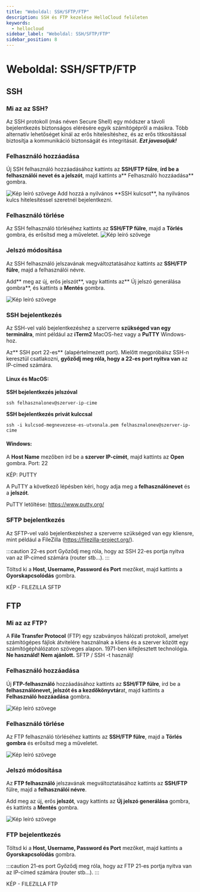 ```yaml
---
title: "Weboldal: SSH/SFTP/FTP"
description: SSH és FTP kezelése HelloCloud felületen
keywords:
  - hellocloud
sidebar_label: "Weboldal: SSH/SFTP/FTP"
sidebar_position: 8
---
```


# <FontAwesomeIcon icon="fa-duotone fa-key-skeleton-left-right text-primary" /> Weboldal: SSH/SFTP/FTP


## SSH

### Mi az az SSH?

Az SSH protokoll (más néven Secure Shell) egy módszer a távoli bejelentkezés biztonságos elérésére egyik számítógépről a másikra. Több alternatív lehetőséget kínál az erős hitelesítéshez, és az erős titkosítással biztosítja a kommunikáció biztonságát és integritását. ***Ezt javasoljuk!***

### Felhasználó hozzáadása
Új SSH felhasználó hozzáadásához kattints az **SSH/FTP fülre**, **írd be a felhasználói nevet és a jelszót**, majd kattints a** Felhasználó hozzáadása** gombra.

<BrowserWindow url="https://peldaweboldal.hu">
  <img src="https://cdn.hellowp.cloud/hub/hellocloud/hellocloud-031.png" alt="Kép leíró szövege"></img>
</BrowserWindow>
Add hozzá a nyilvános **SSH kulcsot**, ha nyilvános kulcs hitelesítéssel szeretnél bejelentkezni.

### Felhasználó törlése
Az SSH felhasználó törléséhez kattints az **SSH/FTP fülre**, majd a **Törlés** gombra, és erősítsd meg a műveletet.
<BrowserWindow url="https://peldaweboldal.hu">
  <img src="https://cdn.hellowp.cloud/hub/hellocloud/hellocloud-032.png" alt="Kép leíró szövege"></img>
</BrowserWindow>

### Jelszó módosítása

Az SSH felhasználó jelszavának megváltoztatásához kattints az **SSH/FTP fülre**, majd a felhasználói névre.

Add** meg az új, erős jelszót**, vagy kattints az** Új jelszó generálása gombra**, és kattints a **Mentés** gombra.


<BrowserWindow url="https://peldaweboldal.hu">
  <img src="https://cdn.hellowp.cloud/hub/hellocloud/hellocloud-033.png" alt="Kép leíró szövege"></img>
</BrowserWindow>

### SSH bejelentkezés

Az SSH-vel való bejelentkezéshez a szerverre **szükséged van egy terminálra**, mint például az **iTerm2** MacOS-hez vagy a **PuTTY** Windows-hoz.

Az** SSH port 22-es** (alapértelmezett port). Mielőtt megpróbálsz SSH-n keresztül csatlakozni, **győződj meg róla, hogy a 22-es port nyitva van** az IP-címed számára.

#### Linux és MacOS:

**SSH bejelentkezés jelszóval**

`ssh felhasznalonev@szerver-ip-cime`

**SSH bejelentkezés privát kulccsal**

`ssh -i kulcsod-megnevezese-es-utvonala.pem felhasznalonev@szerver-ip-cime`

#### Windows:

A **Host Name** mezőben írd be a **szerver IP-címét**, majd kattints az **Open** gombra. Port: 22

KÉP: PUTTY

A PuTTY a következő lépésben kéri, hogy adja meg a **felhasználónevet** és a **jelszót**.

PuTTY letöltése: https://www.putty.org/


### SFTP bejelentkezés

Az SFTP-vel való bejelentkezéshez a szerverre szükséged van egy kliensre, mint például a FileZilla (https://filezilla-project.org/).

:::caution 22-es port
Győződj meg róla, hogy az SSH 22-es portja nyitva van az IP-címed számára (router stb...).
:::

Töltsd ki a **Host, Username, Password és Port** mezőket, majd kattints a **Gyorskapcsolódás** gombra.

KÉP - FILEZILLA SFTP


## FTP

### Mi az az FTP?

A **File Transfer Protocol** (FTP) egy szabványos hálózati protokoll, amelyet számítógépes fájlok átvitelére használnak a kliens és a szerver között egy számítógéphálózaton szöveges alapon. 1971-ben kifejlesztett technológia. **Ne használd! Nem ajánlott.** SFTP / SSH -t használj!

### Felhasználó hozzáadása
Új **FTP-felhasználó** hozzáadásához kattints az **SSH/FTP fülre**, írd be a **felhasználónevet, jelszót és a kezdőkönyvtár**at, majd kattints a **Felhasználó hozzáadása** gombra.

<BrowserWindow url="https://peldaweboldal.hu">
  <img src="https://cdn.hellowp.cloud/hub/hellocloud/hellocloud-034.png" alt="Kép leíró szövege"></img>
</BrowserWindow>

### Felhasználó törlése
Az FTP felhasználó törléséhez kattints az **SSH/FTP fülre**, majd a **Törlés gombra** és erősítsd meg a műveletet.

<BrowserWindow url="https://peldaweboldal.hu">
  <img src="https://cdn.hellowp.cloud/hub/hellocloud/hellocloud-035.png" alt="Kép leíró szövege"></img>
</BrowserWindow>

### Jelszó módosítása
Az **FTP felhasználó** jelszavának megváltoztatásához kattints az **SSH/FTP** fülre, majd a **felhasználói névre**.

Add meg az új, erős **jelszót**, vagy kattints az **Új jelszó generálása** gombra, és kattints a **Mentés** gombra.

<BrowserWindow url="https://peldaweboldal.hu">
  <img src="https://cdn.hellowp.cloud/hub/hellocloud/hellocloud-036.png" alt="Kép leíró szövege"></img>
</BrowserWindow>

### FTP bejelentkezés

Töltsd ki a **Host, Username, Password és Port** mezőket, majd kattints a **Gyorskapcsolódás** gombra.

:::caution 21-es port
Győződj meg róla, hogy az FTP 21-es portja nyitva van az IP-címed számára (router stb...).
:::

KÉP - FILEZILLA FTP
